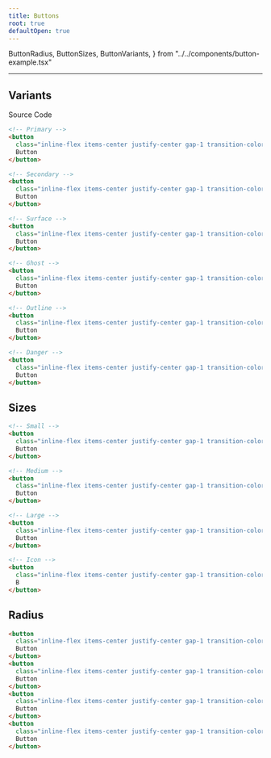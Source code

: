 ```yaml
---
title: Buttons
root: true
defaultOpen: true
---
```


  ButtonRadius,
  ButtonSizes,
  ButtonVariants,
} from "../../components/button-example.tsx"

---

## Variants

<ButtonVariants />

Source Code

```html
<!-- Primary -->
<button
  class="inline-flex items-center justify-center gap-1 transition-colors duration-150 active:brightness-95 text-sm disabled:pointer-events-none disabled:brightness-75 disabled:opacity-80 bg-primary text-primary-foreground hover:bg-primary/90 rounded-md h-10 px-3">
  Button
</button>

<!-- Secondary -->
<button
  class="inline-flex items-center justify-center gap-1 transition-colors duration-150 active:brightness-95 text-sm disabled:pointer-events-none disabled:brightness-75 disabled:opacity-80 bg-secondary text-secondary-foreground hover:bg-secondary/90 rounded-md h-10 px-3">
  Button
</button>

<!-- Surface -->
<button
  class="inline-flex items-center justify-center gap-1 transition-colors duration-150 active:brightness-95 text-sm disabled:pointer-events-none disabled:brightness-75 disabled:opacity-80 bg-surface text-surface-foreground hover:bg-surface/90 shadow-sm rounded-md h-10 px-3">
  Button
</button>

<!-- Ghost -->
<button
  class="inline-flex items-center justify-center gap-1 transition-colors duration-150 active:brightness-95 text-sm disabled:pointer-events-none disabled:brightness-75 disabled:opacity-80 hover:bg-accent hover:text-accent-foreground rounded-md h-10 px-3">
  Button
</button>

<!-- Outline -->
<button
  class="inline-flex items-center justify-center gap-1 transition-colors duration-150 active:brightness-95 text-sm disabled:pointer-events-none disabled:brightness-75 disabled:opacity-80 border border-main-border hover:bg-accent hover:text-accent-foreground rounded-md h-10 px-3">
  Button
</button>

<!-- Danger -->
<button
  class="inline-flex items-center justify-center gap-1 transition-colors duration-150 active:brightness-95 text-sm disabled:pointer-events-none disabled:brightness-75 disabled:opacity-80 bg-danger text-danger-filled-foreground hover:bg-danger/90 rounded-md h-10 px-3">
  Button
</button>
```

## Sizes

<ButtonSizes />

```html
<!-- Small -->
<button
  class="inline-flex items-center justify-center gap-1 transition-colors duration-150 active:brightness-95 text-sm disabled:pointer-events-none disabled:brightness-75 disabled:opacity-80 bg-primary text-primary-foreground hover:bg-primary/90 rounded-md h-8 px-2.5">
  Button
</button>

<!-- Medium -->
<button
  class="inline-flex items-center justify-center gap-1 transition-colors duration-150 active:brightness-95 text-sm disabled:pointer-events-none disabled:brightness-75 disabled:opacity-80 bg-primary text-primary-foreground hover:bg-primary/90 rounded-md h-10 px-3">
  Button
</button>

<!-- Large -->
<button
  class="inline-flex items-center justify-center gap-1 transition-colors duration-150 active:brightness-95 text-sm disabled:pointer-events-none disabled:brightness-75 disabled:opacity-80 bg-primary text-primary-foreground hover:bg-primary/90 rounded-md h-11 px-8">
  Button
</button>

<!-- Icon -->
<button
  class="inline-flex items-center justify-center gap-1 transition-colors duration-150 active:brightness-95 text-sm disabled:pointer-events-none disabled:brightness-75 disabled:opacity-80 bg-primary text-primary-foreground hover:bg-primary/90 rounded-md h-10 w-10">
  B
</button>
```

## Radius

<ButtonRadius />

```html
<button
  class="inline-flex items-center justify-center gap-1 transition-colors duration-150 active:brightness-95 text-sm disabled:pointer-events-none disabled:brightness-75 disabled:opacity-80 bg-primary text-primary-foreground hover:bg-primary/90 rounded-sm h-10 px-3">
  Button
</button>
<button
  class="inline-flex items-center justify-center gap-1 transition-colors duration-150 active:brightness-95 text-sm disabled:pointer-events-none disabled:brightness-75 disabled:opacity-80 bg-primary text-primary-foreground hover:bg-primary/90 rounded-md h-10 px-3">
  Button
</button>
<button
  class="inline-flex items-center justify-center gap-1 transition-colors duration-150 active:brightness-95 text-sm disabled:pointer-events-none disabled:brightness-75 disabled:opacity-80 bg-primary text-primary-foreground hover:bg-primary/90 rounded-lg h-10 px-3">
  Button
</button>
<button
  class="inline-flex items-center justify-center gap-1 transition-colors duration-150 active:brightness-95 text-sm disabled:pointer-events-none disabled:brightness-75 disabled:opacity-80 bg-primary text-primary-foreground hover:bg-primary/90 rounded-full h-10 px-3">
  Button
</button>
```
